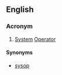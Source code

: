 {{also|sysop}}
==English==

===Acronym===
{{rfc-header|Acronym}}
{{head|en|acronym}}

# [[system|System]] [[operator|Operator]]

====Synonyms====
* [[sysop]]